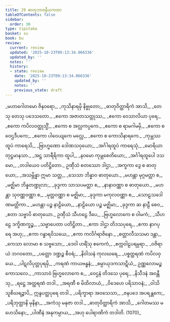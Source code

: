```yaml
---
title: 29 ဓာတုဘာဇနီယကထာ
tableOfContents: false
sidebar:
  order: 30
type: tipitaka
basket: su
book: bu
review:
  current: review
  updated: '2025-10-23T09:13:34.066336'
  updated_by: ''
  notes: ''
  history:
  - state: review
    date: '2025-10-23T09:13:34.066336'
    updated_by: ''
    notes: ''
    previous_state: draft
---
```



<ReviewStatus review={frontmatter.review} showDetails={true} />

<HypothesisAnnotation frontmatter={frontmatter} />

<DynamicBreadcrumb />

<Division number="1" book="bu" e="ch" v="21" p="383">

<Paragraph number="1082" type="verses" book="bu">
_မဟာဂေါတမော ဇိနဝရော,_  
_ကုသိနာရမှိ နိဗ္ဗုတော;_  
_ဓာတုဝိတ္ထာရိကံ အာသိ,_  
_တေသု တေသု ပဒေသတော._  

</Paragraph>

</Division>
<Division number="2" book="bu" e="ch" v="21" p="383">

<Paragraph number="1083" type="verses" book="bu">
_ဧကော အဇာတသတ္တုဿ,_  
_ဧကော ဝေသာလိယာ ပုရေ;_  
_ဧကော ကပိလဝတ္ထုသ္မိံ,_  
_ဧကော စ အလ္လကပ္ပကေ._  

</Paragraph>

</Division>
<Division number="3" book="bu" e="ch" v="21" p="383">

<Paragraph number="1084" type="verses" book="bu">
_ဧကော စ ရာမဂါမမှိ,_  
_ဧကော စ ဝေဌဒီပကေ;_  
_ဧကော ပါဝေယျကေ မလ္လေ,_  
_ဧကော စ ကောသိနာရကေ._  

</Paragraph>

</Division>
<Division number="4" book="bu" e="ch" v="21" p="383">

<Paragraph number="1085" type="verses" book="bu">
_ကုမ္ဘဿ ထူပံ ကာရေသိ,_  
_ဗြာဟ္မဏော ဒေါဏသဝှယော;_  
_အင်္ဂါရထူပံ ကာရေသုံ,_  
_မောရိယာ တုဋ္ဌမာနသာ._  

</Paragraph>

</Division>
<Division number="5" book="bu" e="ch" v="21" p="383">

<Paragraph number="1086" type="verses" book="bu">
_အဋ္ဌ သာရီရိကာ ထူပါ,_  
_နဝမော ကုမ္ဘစေတိယော;_  
_အင်္ဂါရထူပေါ ဒသမော,_  
_တဒါယေဝ ပတိဋ္ဌိတော._  

</Paragraph>

</Division>
<Division number="6" book="bu" e="ch" v="21" p="383">

<Paragraph number="1087" type="verses" book="bu">
ဥဏှီသံ စတဿော ဒါဌာ,_  
_အက္ခကာ ဒွေ စ ဓာတုယော;_  
_အသမ္ဘိန္နာ ဣမာ သတ္တ,_  
_သေသာ ဘိန္နာဝ ဓာတုယော._  

</Paragraph>

</Division>
<Division number="7" book="bu" e="ch" v="21" p="384">

<Paragraph number="1088" type="verses" book="bu">
_မဟန္တာ မုဂ္ဂမတ္တာ စ,_  
_မဇ္ဈိမာ ဘိန္နတဏ္ဍုလာ;_  
_ခုဒ္ဒကာ သာသပမတ္တာ စ,_  
_နာနာဝဏ္ဏာ စ ဓာတုယော._  

</Paragraph>

</Division>
<Division number="8" book="bu" e="ch" v="21" p="384">

<Paragraph number="1089" type="verses" book="bu">
_မဟန္တာ သုဝဏ္ဏဝဏ္ဏာ စ,_  
_မုတ္တဝဏ္ဏာ စ မဇ္ဈိမာ;_  
_ခုဒ္ဒကာ မကုလဝဏ္ဏာ စ,_  
_သောဠသဒေါဏမတ္တိကာ._  

</Paragraph>

</Division>
<Division number="9" book="bu" e="ch" v="21" p="384">

<Paragraph number="1090" type="verses" book="bu">
_မဟန္တာ ပဉ္စ နာဠိယော,_  
_နာဠိယော ပဉ္စ မဇ္ဈိမာ;_  
_ခုဒ္ဒကာ ဆ နာဠီ စေဝ,_  
_ဧတာ သဗ္ဗာပိ ဓာတုယော._  

</Paragraph>

</Division>
<Division number="10" book="bu" e="ch" v="21" p="384">

<Paragraph number="1091" type="verses" book="bu">
ဥဏှီသံ သီဟဠေ ဒီပေ,_  
_ဗြဟ္မလောကေ စ ဝါမကံ;_  
_သီဟဠေ ဒက္ခိဏက္ခဉ္စ,_  
_သဗ္ဗာပေတာ ပတိဋ္ဌိတာ._  

</Paragraph>

</Division>
<Division number="11" book="bu" e="ch" v="21" p="384">

<Paragraph number="1092" type="verses" book="bu">
_ဧကာ ဒါဌာ တိဒသပုရေ,_  
_ဧကာ နာဂပုရေ အဟု;_  
_ဧကာ ဂန္ဓာရဝိသယေ,_  
_ဧကာ ကလိင်္ဂရာဇိနော._  

</Paragraph>

</Division>
<Division number="12" book="bu" e="ch" v="21" p="384">

<Paragraph number="1093" type="verses" book="bu">
_စတ္တာလီသသမာ ဒန္တာ,_  
_ကေသာ လောမာ စ သဗ္ဗသော;_  
_ဒေဝါ ဟရိံသု ဧကေကံ,_  
_စက္ကဝါဠပရမ္ပရာ._  

</Paragraph>

</Division>
<Division number="13" book="bu" e="ch" v="21" p="384">

<Paragraph number="1094" type="verses" book="bu">
_ဝဇိရာယံ ဘဂဝတော,_  
_ပတ္တော ဒဏ္ဍဉ္စ စီဝရံ;_  
_နိဝါသနံ ကုလဃရေ,_  
_ပစ္စတ္ထရဏံ ကပိလဝှယေ._  

</Paragraph>

</Division>
<Division number="14" book="bu" e="ch" v="21" p="384">

<Paragraph number="1095" type="verses" book="bu">
_ပါဋလိပုတ္တပုရမှိ,_  
_ကရဏံ ကာယဗန္ဓနံ;_  
_စမ္ပာယုဒကသာဋိယံ,_  
ဥဏ္ဏလောမဉ္စ ကောသလေ._  

</Paragraph>

</Division>
<Division number="15" book="bu" e="ch" v="21" p="384">

<Paragraph number="1096" type="verses" book="bu">
_ကာသာဝံ ဗြဟ္မလောကေ စ,_  
_ဝေဌနံ တိဒသေ ပုရေ;_  
_နိသီဒနံ အဝန္တီသု,_  
_ရဋ္ဌေ အတ္ထရဏံ တဒါ._  

</Paragraph>

</Division>
<Division number="16" book="bu" e="ch" v="21" p="384">

<Paragraph number="1097" type="verses" book="bu">
_အရဏီ စ မိထိလာယံ,_  
_ဝိဒေဟေ ပရိသာဝနံ;_  
_ဝါသိ သူစိဃရဉ္စာပိ,_  
ဣန္ဒပတ္ထပုရေ တဒါ._  

</Paragraph>

</Division>
<Division number="17" book="bu" e="ch" v="21" p="384">

<Paragraph number="1098" type="verses" book="bu">
_ပရိက္ခာရာ အဝသေသာ,_  
_ဇနပဒေ အပရန္တကေ;_  
_ပရိဘုတ္တာနိ မုနိနာ,_  
_အကံသု မနုဇာ တဒါ._  

</Paragraph>

</Division>
<Division number="18" book="bu" e="ch" v="21" p="384">

<Paragraph number="1099" type="verses" book="bu">
_ဓာတုဝိတ္ထာရိကံ အာသိ,_  
_ဂေါတမဿ မဟေသိနော;_  
_ပါဏီနံ အနုကမ္ပာယ,_  
_အဟု ပေါရာဏိကံ တဒါတိ. (1070)_
</Paragraph>
</Division>